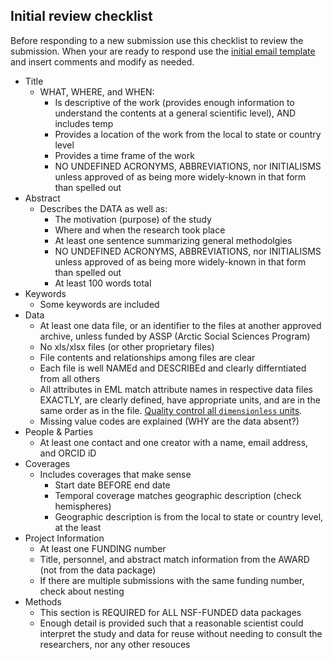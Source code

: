 ## Initial review checklist

Before responding to a new submission use this checklist to review the submission. When your are ready to respond use the [initial email template](https://nceas.github.io/datateam-training/reference/email-templates.html) and insert comments and modify as needed.

* Title
  + WHAT, WHERE, and WHEN:  
    - Is descriptive of the work (provides enough information to understand the contents at a general scientific level), AND includes temp
    - Provides a location of the work from the local to state or country level
    - Provides a time frame of the work
    - NO UNDEFINED ACRONYMS, ABBREVIATIONS, nor INITIALISMS unless approved of as being more widely-known in that form than spelled out
* Abstract
  + Describes the DATA as well as:
    - The motivation (purpose) of the study
    - Where and when the research took place
    - At least one sentence summarizing general methodolgies
    - NO UNDEFINED ACRONYMS, ABBREVIATIONS, nor INITIALISMS unless approved of as being more widely-known in that form than spelled out
    - At least 100 words total
* Keywords
  + Some keywords are included
* Data
  + At least one data file, or an identifier to the files at another approved archive, unless funded by ASSP (Arctic Social Sciences Program)
  + No xls/xlsx files (or other proprietary files)
  + File contents and relationships among files are clear
  + Each file is well NAMEd and DESCRIBEd and clearly differntiated from all others
  + All attributes in EML match attribute names in respective data files EXACTLY, are clearly defined, have appropriate units, and are in the same order as in the file. [Quality control all `dimensionless` units](https://nceas.github.io/datateam-training/reference/assess-attributes.html).
  + Missing value codes are explained (WHY are the data absent?)
* People & Parties
  + At least one contact and one creator with a name, email address, and ORCID iD
* Coverages
  + Includes coverages that make sense
    - Start date BEFORE end date
    - Temporal coverage matches geographic description (check hemispheres)
    - Geographic description is from the local to state or country level, at the least
* Project Information
  + At least one FUNDING number
  + Title, personnel, and abstract match information from the AWARD (not from the data package)
  + If there are multiple submissions with the same funding number, check about nesting
* Methods
  + This section is REQUIRED for ALL NSF-FUNDED data packages
  + Enough detail is provided such that a reasonable scientist could interpret the study and data for reuse without needing to consult the researchers, nor any other resouces
